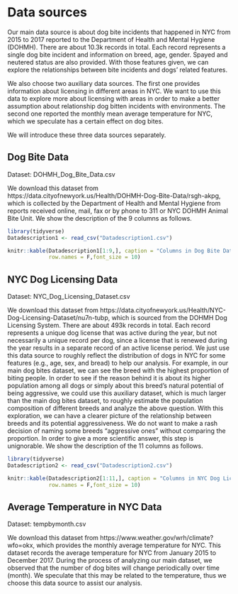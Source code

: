 # Data sources
Our main data source is about dog bite incidents that happened in NYC from 2015 to 2017 reported to the Department of Health and Mental Hygiene (DOHMH). There are about 10.3k records in total. Each record represents a single dog bite incident and information on breed, age, gender. Spayed and neutered status are also provided. With those features given, we can explore the relationships between bite incidents and dogs’ related features.

We also choose two auxiliary data sources. The first one provides information about licensing in different areas in NYC. We want to use this data to explore more about licensing with areas in order to make a better assumption about relationship dog bitten incidents with environments. The second one reported the monthly mean average temperature for NYC, which we speculate has a certain effect on dog bites.

We will introduce these three data sources separately.

## Dog Bite Data
Dataset: DOHMH_Dog_Bite_Data.csv

We download this dataset from https://data.cityofnewyork.us/Health/DOHMH-Dog-Bite-Data/rsgh-akpg, which is collected by the Department of Health and Mental Hygiene from reports received online, mail, fax or by phone to 311 or NYC DOHMH Animal Bite Unit. We show the description of the 9 columns as follows.

```{r}
library(tidyverse)
Datadescription1 <- read_csv("Datadescription1.csv")

knitr::kable(Datadescription1[1:9,], caption = "Columns in Dog Bite Data",
             row.names = F,font_size = 10)
```

## NYC Dog Licensing Data
Dataset: NYC_Dog_Licensing_Dataset.csv

We download this dataset from https://data.cityofnewyork.us/Health/NYC-Dog-Licensing-Dataset/nu7n-tubp, which is sourced from the DOHMH Dog Licensing System. There are about 493k records in total. Each record represents a unique dog license that was active during the year, but not necessarily a unique record per dog, since a license that is renewed during the year results in a separate record of an active license period. We just use this data source to roughly reflect the distribution of dogs in NYC for some features (e.g., age, sex, and bread) to help our analysis. For example, in our main dog bites dataset, we can see the breed with the highest proportion of biting people. In order to see if the reason behind it is about its higher population among all dogs or simply about this breed’s natural potential of being aggressive, we could use this auxiliary dataset, which is much larger than the main dog bites dataset, to roughly estimate the population composition of different breeds and analyze the above question. With this exploration, we can have a clearer picture of the relationship between breeds and its potential aggressiveness. We do not want to make a rash decision of naming some breeds “aggressive ones” without comparing the proportion. In order to give a more scientific answer, this step is unignorable. We show the description of the 11 columns as follows.

```{r}
library(tidyverse)
Datadescription2 <- read_csv("Datadescription2.csv")

knitr::kable(Datadescription2[1:11,], caption = "Columns in NYC Dog Licensing Dataset",
             row.names = F,font_size = 10)
```

## Average Temperature in NYC Data
Dataset: tempbymonth.csv

We download this dataset from https://www.weather.gov/wrh/climate?wfo=okx, which provides the monthly average temperature for NYC. This dataset records the average temperature for NYC from January 2015 to December 2017. During the process of analyzing our main dataset, we observed that the number of dog bites will change periodically over time (month). We speculate that this may be related to the temperature, thus we choose this data source to assist our analysis.
